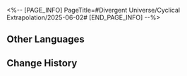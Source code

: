 <%-- [PAGE_INFO]
PageTitle=#Divergent Universe/Cyclical Extrapolation/2025-06-02#
[END_PAGE_INFO] --%>
{{Event
|name              = Cyclical Extrapolation: Thief's Honor
|image             = Event Cyclical Extrapolation Thief's Honor.png
|type              = Cyclical Extrapolation
|time_known        = yes
|time_start        = 2025-06-02 04:00:00
|time_end          = 2025-06-09 03:59:59
}}

{{Cyclical Extrapolation
|boons      = Worldbearing Sword
|curios     = Ten Light-Years' Foresight
|equations  = Jolly Bandit;; Drunk Supervisor;; Sophist of Gods
|trailblaze = 
|rewards    = Relic Remains*30; Lost Crystal*3
|boss_1_1   = Voidranger: Trampler; Decaying Shadow; Dreamjolt Troupe's Sweet Gorilla; "Tomorrow in Harmonious Chords"; "Present Inebriated in Revelry"
|boss_1_2   = Automaton Grizzly (Bug); Frigid Prowler (Bug); Disciples of Sanctus Medicus: Shape Shifter (Bug); Aurumaton Gatekeeper (Bug); Senior Staff: Team Leader (Bug); Dreamjolt Troupe's Beyond Overcooked (Bug); Dreamjolt Troupe's Sweet Gorilla (Bug); "Past Confined and Caged" (Bug); Memory Zone Meme "Shell of Faded Rage" (Bug); Howling Casket (Bug); Furiae Praetor (Bug)
|boss_2_1   = Voidranger: Trampler (Bug); Decaying Shadow (Bug); Dreamjolt Troupe's Sweet Gorilla (Bug); "Tomorrow in Harmonious Chords" (Bug); "Present Inebriated in Revelry" (Bug)
|boss_2_2   = Svarog (Complete); Abundant Ebon Deer (Complete); Swarm: True Sting (Complete); Argenti (Complete)
|boss_3     = Borisin Warhead: Hoolay (Complete)
|rules      = You will not obtain Equations after achieving victory in "Boss" Domains; Obtain this week's Preset Constructs upon entering the First Plane
|root       = Divergent Universe: Protean Hero
}}

==Other Languages==
{{Other Languages
|en   = Cyclical Extrapolation: Thief's Honor
|zhs  = 周期演算：侠盗义胆
|zht  = 週期演算：俠盜義膽
|ja   = 周期演算：義胆の侠盗
|ko   = 주기 연산: 정의로운 의적
|es   = Cálculo periódico: Coraje de los forajidos
|fr   = Calcul cyclique&nbsp;: Honneur du voleur
|ru   = Цикличное вычисление: Благородство разбойника
|th   = การคำนวณแบบรอบ: จอมโจรหาญกล้า
|vi   = Ngoại Suy Chu Kỳ: Hiệp Đạo Nghĩa Khí
|de   = Zyklische Berechnung: Ehre eines Diebes
|id   = Kalkulasi Siklus: Keberanian Pencuri
|pt   = Extrapolação Cíclica: Honra do Ladrão
}}

==Change History==
{{Change History|3.3}}